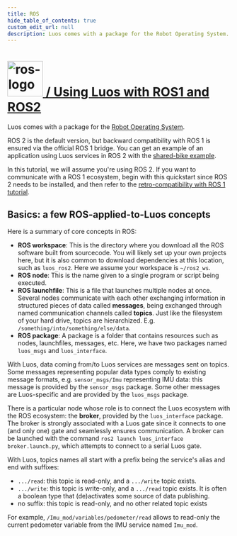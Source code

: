 ```yaml
---
title: ROS
hide_table_of_contents: true
custom_edit_url: null
description: Luos comes with a package for the Robot Operating System.
---
```



#

<h1>
  <a href="#ros" className="header" id="ros">
    <img src="/assets/images/ros-logo.png" width="80px" alt="ros-logo" /> / Using Luos with ROS1 and
    ROS2
  </a>
</h1>

Luos comes with a package for the <a href="https://www.ros.org/" target="_blank">Robot Operating System<IconExternalLink width="10"></IconExternalLink></a>.

ROS 2 is the default version, but backward compatibility with ROS 1 is ensured via the official ROS 1 bridge. You can get an example of an application using Luos services in ROS 2 with the <a href="https://github.com/aubrune/luos_bike_alarm_example" target="_blank">shared-bike example<IconExternalLink width="10"></IconExternalLink></a>.

In this tutorial, we will assume you're using ROS 2. If you want to communicate with a ROS 1 ecosystem, begin with this quickstart since ROS 2 needs to be installed, and then refer to the [retro-compatibility with ROS 1 tutorial](/tutorials/luos-integration/ros1-retrocompatibility).

## Basics: a few ROS-applied-to-Luos concepts

Here is a summary of core concepts in ROS:

- **ROS workspace**: This is the directory where you download all the ROS software built from sourcecode. You will likely set up your own projects here, but it is also common to download dependencies at this location, such as `luos_ros2`. Here we assume your workspace is `~/ros2_ws`.
- **ROS node**: This is the name given to a single program or script being executed.
- **ROS launchfile**: This is a file that launches multiple nodes at once.
  Several nodes communicate with each other exchanging information in structured pieces of data called **messages**, being exchanged through named communication channels called **topics**. Just like the filesystem of your hard drive, topics are hierarchized. E.g. `/something/into/something/else/data`.
- **ROS package**: A package is a folder that contains resources such as nodes, launchfiles, messages, etc. Here, we have two packages named `luos_msgs` and `luos_interface`.

With Luos, data coming from/to Luos services are messages sent on topics. Some messages representing popular data types comply to existing message formats, e.g. `sensor_msgs/Imu` representing IMU data: this message is provided by the `sensor_msgs` package. Some other messages are Luos-specific and are provided by the `luos_msgs` package.

There is a particular node whose role is to connect the Luos ecosystem with the ROS ecosystem: the **broker**, provided by the `luos_interface` package. The broker is strongly associated with a Luos gate since it connects to one (and only one) gate and seamlessly ensures communication. A broker can be launched with the command `ros2 launch luos_interface broker.launch.py`, which attempts to connect to a serial Luos gate.

With Luos, topics names all start with a prefix being the service's alias and end with suffixes:

- `.../read`: this topic is read-only, and a `.../write` topic exists.
- `.../write`: this topic is write-only, and a `.../read` topic exists. It is often a boolean type that (de)activates some source of data publishing.
- no suffix: this topic is read-only, and no other related topic exists

For example, `/Imu_mod/variables/pedometer/read` allows to read-only the current pedometer variable from the IMU service named `Imu_mod`.
